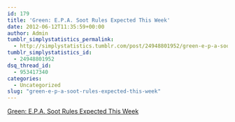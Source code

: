 ```yaml
---
id: 179
title: 'Green: E.P.A. Soot Rules Expected This Week'
date: 2012-06-12T11:35:59+00:00
author: Admin
tumblr_simplystatistics_permalink:
  - http://simplystatistics.tumblr.com/post/24948801952/green-e-p-a-soot-rules-expected-this-week
tumblr_simplystatistics_id:
  - 24948801952
dsq_thread_id:
  - 953417340
categories:
  - Uncategorized
slug: "green-e-p-a-soot-rules-expected-this-week"
---
```

[Green: E.P.A. Soot Rules Expected This Week](http://green.blogs.nytimes.com/2012/06/11/e-p-a-soot-rules-expected-this-week/)
